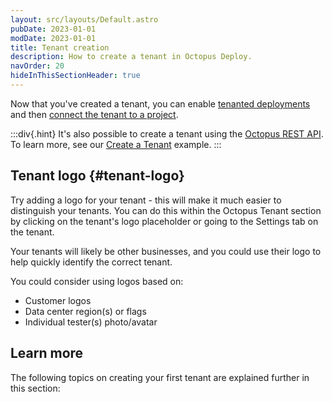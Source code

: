 ```yaml
---
layout: src/layouts/Default.astro
pubDate: 2023-01-01
modDate: 2023-01-01
title: Tenant creation
description: How to create a tenant in Octopus Deploy.
navOrder: 20
hideInThisSectionHeader: true
---
```


<TenantsCreateTenant />

Now that you've created a tenant, you can enable [tenanted deployments](/docs/tenants/tenant-creation/tenanted-deployments/) and then [connect the tenant to a project](/docs/tenants/tenant-creation/connecting-projects).

:::div{.hint}
It's also possible to create a tenant using the [Octopus REST API](/docs/octopus-rest-api/). To learn more, see our [Create a Tenant](/docs/octopus-rest-api/examples/tenants/create-tenant) example.
:::

## Tenant logo \{#tenant-logo}

Try adding a logo for your tenant - this will make it much easier to distinguish your tenants. You can do this within the Octopus Tenant section by clicking on the tenant's logo placeholder or going to the Settings tab on the tenant.

Your tenants will likely be other businesses, and you could use their logo to help quickly identify the correct tenant.

You could consider using logos based on:

- Customer logos
- Data center region(s) or flags
- Individual tester(s) photo/avatar

## Learn more

The following topics on creating your first tenant are explained further in this section: